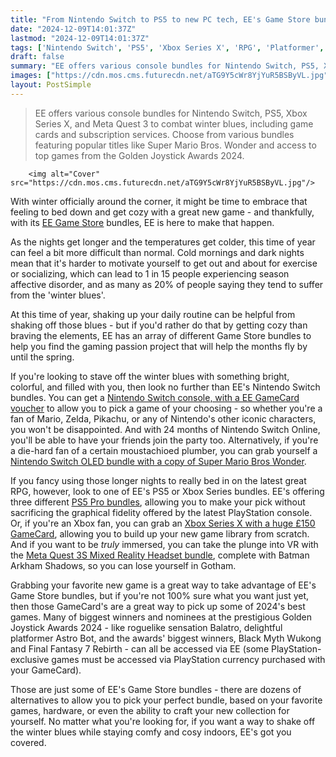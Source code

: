 ```yaml
---
title: "From Nintendo Switch to PS5 to new PC tech, EE's Game Store bundles are the perfect excuse to bed down with a great game this winter"
date: "2024-12-09T14:01:37Z"
lastmod: "2024-12-09T14:01:37Z"
tags: ['Nintendo Switch', 'PS5', 'Xbox Series X', 'RPG', 'Platformer', 'VR', 'Meta Quest 3', 'Console Bundles', 'Game Store', 'EE']
draft: false
summary: "EE offers various console bundles for Nintendo Switch, PS5, Xbox Series X, and Meta Quest 3 to combat winter blues, including game cards and subscription services.  Choose from various bundles featuring popular titles like Super Mario Bros. Wonder and access to top games from the Golden Joystick Awards 2024."
images: ["https://cdn.mos.cms.futurecdn.net/aTG9Y5cWr8YjYuR5BSByVL.jpg"]
layout: PostSimple
---
```

> EE offers various console bundles for Nintendo Switch, PS5, Xbox Series X, and Meta Quest 3 to combat winter blues, including game cards and subscription services.  Choose from various bundles featuring popular titles like Super Mario Bros. Wonder and access to top games from the Golden Joystick Awards 2024.


        <img alt="Cover" src="https://cdn.mos.cms.futurecdn.net/aTG9Y5cWr8YjYuR5BSByVL.jpg"/>
        
With winter officially around the corner, it might be time to embrace that feeling to bed down and get cozy with a great new game - and thankfully, with its [<u>EE Game Store</u>](https://www.awin1.com/awclick.php?awinmid=31423&awinaffid=103504&clickref=grd-us-5144032422801200880&p=https%3A%2F%2Fstore.ee.co.uk%2Fgaming) bundles, EE is here to make that happen.

As the nights get longer and the temperatures get colder, this time of year can feel a bit more difficult than normal. Cold mornings and dark nights mean that it's harder to motivate yourself to get out and about for exercise or socializing, which can lead to 1 in 15 people experiencing season affective disorder, and as many as 20% of people saying they tend to suffer from the 'winter blues'.

At this time of year, shaking up your daily routine can be helpful from shaking off those blues - but if you'd rather do that by getting cozy than braving the elements, EE has an array of different Game Store bundles to help you find the gaming passion project that will help the months fly by until the spring.

If you're looking to stave off the winter blues with something bright, colorful, and filled with you, then look no further than EE's Nintendo Switch bundles. You can get a [<u>Nintendo Switch console, with a EE GameCard voucher</u>](https://www.awin1.com/awclick.php?awinmid=31423&awinaffid=103504&clickref=grd-us-4534903385808570233&p=https%3A%2F%2Fee.co.uk%2Fproducts%2Fatp-nintendo-switch-console-ee-gamecard-bundle) to allow you to pick a game of your choosing - so whether you're a fan of Mario, Zelda, Pikachu, or any of Nintendo's other iconic characters, you won't be disappointed. And with 24 months of Nintendo Switch Online, you'll be able to have your friends join the party too. Alternatively, if you're a die-hard fan of a certain moustachioed plumber, you can grab yourself a [<u>Nintendo Switch OLED bundle with a copy of Super Mario Bros Wonder</u>](https://www.awin1.com/awclick.php?awinmid=31423&awinaffid=103504&clickref=grd-us-1319251718084229289&p=https%3A%2F%2Fee.co.uk%2Fproducts%2Fnintendo-switch-oled-24m-bundle-with-super-mario-bros-wonder-and-more).

If you fancy using those longer nights to really bed in on the latest great RPG, however, look to one of EE's PS5 or Xbox Series bundles. EE's offering three different [<u>PS5 Pro bundles</u>](https://www.awin1.com/awclick.php?awinmid=31423&awinaffid=103504&clickref=grd-us-9968809759226748241&p=https%3A%2F%2Fee.co.uk%2Fproducts%2Fplaystation5-pro-24-month-bundle-with-250v-70-gamecard-and-more), allowing you to make your pick without sacrificing the graphical fidelity offered by the latest PlayStation console. Or, if you're an Xbox fan, you can grab an [<u>Xbox Series X with a huge £150 GameCard</u>](https://www.awin1.com/awclick.php?awinmid=31423&awinaffid=103504&clickref=grd-us-2162302411823631077&p=https%3A%2F%2Fee.co.uk%2Fproducts%2Fatp-xbox-series-x-console-ee-gamecard-bundle), allowing you to build up your new game library from scratch. And if you want to be *truly* immersed, you can take the plunge into VR with the [<u>Meta Quest 3S Mixed Reality Headset bundle</u>](https://www.awin1.com/awclick.php?awinmid=31423&awinaffid=103504&clickref=grd-us-9180431372219781039&p=https%3A%2F%2Fee.co.uk%2Fproducts%2Fmeta-quest-3s-mixed-reality-headset-24-month-bundle-with-50-ee-gamecard-and-more), complete with Batman Arkham Shadows, so you can lose yourself in Gotham.

Grabbing your favorite new game is a great way to take advantage of EE's Game Store bundles, but if you're not 100% sure what you want just yet, then those GameCard's are a great way to pick up some of 2024's best games. Many of biggest winners and nominees at the prestigious Golden Joystick Awards 2024 - like roguelike sensation Balatro, delightful platformer Astro Bot, and the awards' biggest winners, Black Myth Wukong and Final Fantasy 7 Rebirth - can all be accessed via EE (some PlayStation-exclusive games must be accessed via PlayStation currency purchased with your GameCard).

Those are just some of EE's Game Store bundles - there are dozens of alternatives to allow you to pick your perfect bundle, based on your favorite games, hardware, or even the ability to craft your new collection for yourself. No matter what you're looking for, if you want a way to shake off the winter blues while staying comfy and cosy indoors, EE's got you covered.


        